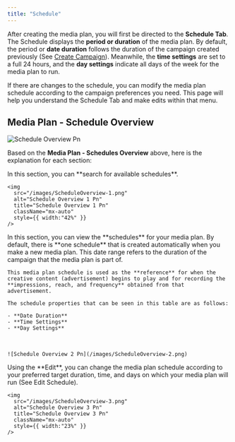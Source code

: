 ```yaml
---
title: "Schedule"
---
```


After creating the media plan, you will first be directed to the **Schedule Tab**. The Schedule displays the **period or duration** of the media plan. By default, the period or **date duration** follows the duration of the campaign created previously (See [Create Campaign](/guideline/generate-report/create-campaign/create)). Meanwhile, the **time settings** are set to a full 24 hours, and the **day settings** indicate all days of the week for the media plan to run.

If there are changes to the schedule, you can modify the media plan schedule according to the campaign preferences you need. This page will help you understand the Schedule Tab and make edits within that menu.

## Media Plan - Schedule Overview

![Schedule Overview Pn](/images/ScheduleOverview.png)

Based on the **Media Plan - Schedules Overview** above, here is the explanation for each section:

<Steps>
  <Step title="Search Schedule">
    In this section, you can **search for available schedules**.

    <img
      src="/images/ScheduleOverview-1.png"
      alt="Schedule Overview 1 Pn"
      title="Schedule Overview 1 Pn"
      className="mx-auto"
      style={{ width:"42%" }}
    />
  </Step>
  <Step title="List Schedule">
    In this section, you can view the **schedules** for your media plan. By default, there is **one schedule** that is created automatically when you make a new media plan. This date range refers to the duration of the campaign that the media plan is part of.

    This media plan schedule is used as the **reference** for when the creative content (advertisement) begins to play and for recording the **impressions, reach, and frequency** obtained from that advertisement.

    The schedule properties that can be seen in this table are as follows:

    - **Date Duration**
    - **Time Settings**
    - **Day Settings**
    
<p> ‎ ‎ ‎ ‎ ‎ ‎ ‎ ‎ ‎ ‎ ‎ ‎ ‎ ‎ ‎ ‎ ‎ ‎ ‎ ‎ ‎ ‎ ‎</p>

    ![Schedule Overview 2 Pn](/images/ScheduleOverview-2.png)
  </Step>
  <Step title="Edit Schedule">
    Using the **Edit**, you can change the media plan schedule according to your preferred target duration, time, and days on which your media plan will run (See Edit Schedule).

    <img
      src="/images/ScheduleOverview-3.png"
      alt="Schedule Overview 3 Pn"
      title="Schedule Overview 3 Pn"
      className="mx-auto"
      style={{ width:"23%" }}
    />
  </Step>
</Steps>